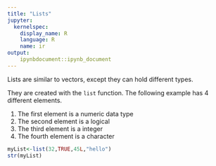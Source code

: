 ```yaml
---
title: "Lists"
jupyter:
  kernelspec:
    display_name: R
    language: R
    name: ir
output:
    ipynbdocument::ipynb_document
---
```


Lists are similar to vectors, except they can hold different types. 

They are created with the `list` function. The following example has 4 different elements.

1. The first element is a numeric data type
1. The second element is a logical
1. The third element is a integer 
1. The fourth element is a character 

```r
myList<-list(32,TRUE,45L,"hello")
str(myList)
```

```r
```

```r
```

```r
```

```r
```
